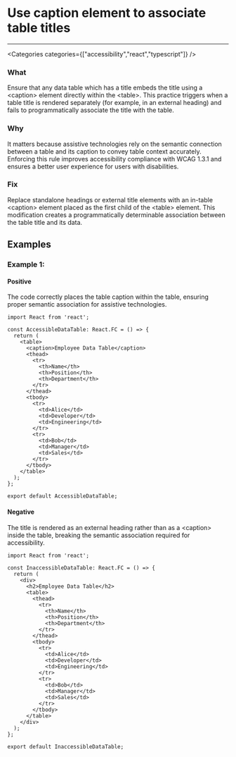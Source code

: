 

# Use caption element to associate table titles

<Severity severity={SeverityLevels.MEDIUM} />

---

<Categories categories={["accessibility","react","typescript"]} />

### What
Ensure that any data table which has a title embeds the title using a &lt;caption&gt; element directly within the &lt;table&gt;. This practice triggers when a table title is rendered separately (for example, in an external heading) and fails to programmatically associate the title with the table.

### Why
It matters because assistive technologies rely on the semantic connection between a table and its caption to convey table context accurately. Enforcing this rule improves accessibility compliance with WCAG 1.3.1 and ensures a better user experience for users with disabilities.

### Fix
Replace standalone headings or external title elements with an in-table &lt;caption&gt; element placed as the first child of the &lt;table&gt; element. This modification creates a programmatically determinable association between the table title and its data.

## Examples

### Example 1:

<!-- #example -->

#### Positive

<!-- #example_positive_description -->
The code correctly places the table caption within the table, ensuring proper semantic association for assistive technologies.

<!-- #example_positive_code -->
```tsx
import React from 'react';

const AccessibleDataTable: React.FC = () => {
  return (
    <table>
      <caption>Employee Data Table</caption>
      <thead>
        <tr>
          <th>Name</th>
          <th>Position</th>
          <th>Department</th>
        </tr>
      </thead>
      <tbody>
        <tr>
          <td>Alice</td>
          <td>Developer</td>
          <td>Engineering</td>
        </tr>
        <tr>
          <td>Bob</td>
          <td>Manager</td>
          <td>Sales</td>
        </tr>
      </tbody>
    </table>
  );
};

export default AccessibleDataTable;
```

#### Negative

<!-- #example_negative_description -->
The title is rendered as an external heading rather than as a &lt;caption&gt; inside the table, breaking the semantic association required for accessibility.

<!-- #example_negative_code -->
```tsx
import React from 'react';

const InaccessibleDataTable: React.FC = () => {
  return (
    <div>
      <h2>Employee Data Table</h2>
      <table>
        <thead>
          <tr>
            <th>Name</th>
            <th>Position</th>
            <th>Department</th>
          </tr>
        </thead>
        <tbody>
          <tr>
            <td>Alice</td>
            <td>Developer</td>
            <td>Engineering</td>
          </tr>
          <tr>
            <td>Bob</td>
            <td>Manager</td>
            <td>Sales</td>
          </tr>
        </tbody>
      </table>
    </div>
  );
};

export default InaccessibleDataTable;
```
